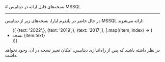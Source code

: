 

<Layout>
<Head>
<title>مستندات نسخه‌های قابل ارائه دیتابیس MSSQL - لیارا</title>
<meta property="og:title" content="مستندات خدمات رایانش ابری لیارا" />
<meta property="og:description" content="مستندات نسخه‌های قابل ارائه دیتابیس MongoDB"  />
<meta property="og:image" content="https://media.liara.ir/logos/liara-poster.jpg" />
</Head>
# نسخه‌های قابل ارائه در دیتابیس MSSQL
<hr className="mb-2" />

در حال حاضر در پلتفرم لیارا، نسخه‌های زیر از  دیتابیس MSSQL ارائه می‌شوند: 

<div className="h-2" />
<ul className="pr-4">
  {[
    {text: '2022',},
    {text: '2019',},
    {text: '2017',},
  ].map((item, index) => (
    <li
      key={index}
      style={{
        textDecorationColor: "#9ca3af"
      }}
    >
        نسخه {item.text}
    </li>
  ))}
</ul>

<div className="h-2" />
<Alert variant="warning">
<p>
در نظر داشته باشید که پس از راه‌اندازی دیتابیس، امکان تغییر نسخه در آن، وجود نخواهد داشت.
</p>
</Alert>

</Layout>
